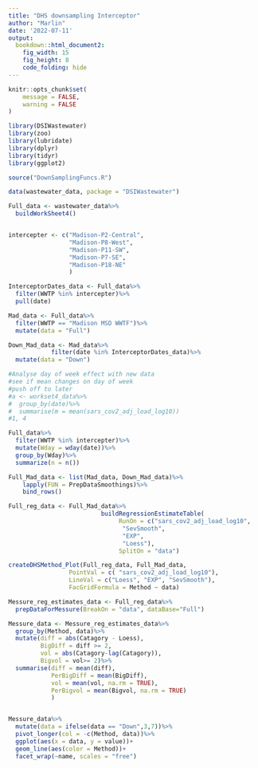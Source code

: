 ```yaml
---
title: "DHS downsampling Interceptor"
author: "Marlin"
date: '2022-07-11'
output: 
  bookdown::html_document2: 
    fig_width: 15
    fig_height: 8
    code_folding: hide
---
```



```r
knitr::opts_chunk$set(
	message = FALSE,
	warning = FALSE
)
```

```r
library(DSIWastewater)
library(zoo)
library(lubridate)
library(dplyr)
library(tidyr)
library(ggplot2)
```

```r
source("DownSamplingFuncs.R")

```


```r
data(wastewater_data, package = "DSIWastewater")

Full_data <- wastewater_data%>%
  buildWorkSheet4()


intercepter <- c("Madison-P2-Central",
                 "Madison-P8-West",
                 "Madison-P11-SW",
                 "Madison-P7-SE",
                 "Madison-P18-NE"
                 )

InterceptorDates_data <- Full_data%>%
  filter(WWTP %in% intercepter)%>%
  pull(date)

Mad_data <- Full_data%>%
  filter(WWTP == "Madison MSD WWTF")%>%
  mutate(data = "Full")

Down_Mad_data <- Mad_data%>%
            filter(date %in% InterceptorDates_data)%>%
  mutate(data = "Down")
```

```r
#Analyse day of week effect with new data
#see if mean changes on day of week
#push off to later
#a <- workset4_data%>%
#  group_by(date)%>%
#  summarise(m = mean(sars_cov2_adj_load_log10))
#1, 4

Full_data%>%
  filter(WWTP %in% intercepter)%>%
  mutate(Wday = wday(date))%>%
  group_by(Wday)%>%
  summarize(n = n())
```


```r
Full_Mad_data <- list(Mad_data, Down_Mad_data)%>%
    lapply(FUN = PrepDataSmoothings)%>%
    bind_rows()

Full_reg_data <- Full_Mad_data%>%
                          buildRegressionEstimateTable(
                               RunOn = c("sars_cov2_adj_load_log10",
                                "SevSmooth",
                                "EXP",
                                "Loess"),
                               SplitOn = "data")

```

```r

createDHSMethod_Plot(Full_reg_data, Full_Mad_data, 
                 PointVal = c( "sars_cov2_adj_load_log10"),
                 LineVal = c("Loess", "EXP", "SevSmooth"),
                 FacGridFormula = Method ~ data)
```


```r


Messure_reg_estimates_data <- Full_reg_data%>%
  prepDataForMessure(BreakOn = "data", dataBase="Full")

Messure_data <- Messure_reg_estimates_data%>%
  group_by(Method, data)%>%
  mutate(diff = abs(Catagory - Loess),
         BigDiff = diff >= 2,
         vol = abs(Catagory-lag(Catagory)),
         Bigvol = vol>= 2)%>%
  summarise(diff = mean(diff),
            PerBigDiff = mean(BigDiff),
            vol = mean(vol, na.rm = TRUE),
            PerBigvol = mean(Bigvol, na.rm = TRUE)
            )


Messure_data%>%
  mutate(data = ifelse(data == "Down",3,7))%>%
  pivot_longer(col = -c(Method, data))%>%
  ggplot(aes(x = data, y = value))+
  geom_line(aes(color = Method))+
  facet_wrap(~name, scales = "free")
```
